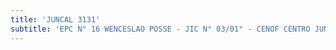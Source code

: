 ```yaml
---
title: 'JUNCAL 3131'
subtitle: 'EPC N° 16 WENCESLAO POSSE - JIC N° 03/01° - CENOF CENTRO JUNCAL - ESC. PRIM. 16/01°'
---
```


#
